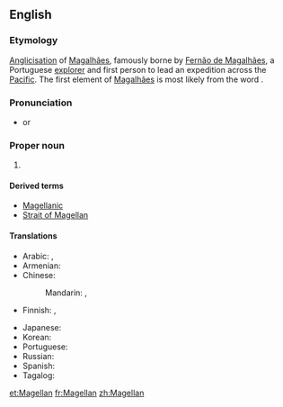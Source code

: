 ==English==
{{wikipedia|Ferdinand Magellan}}

===Etymology===
[[anglicisation|Anglicisation]] of {{etyl|pt|en}} [[Magalhães]], famously borne by [[w:Fernão de Magalhães|Fernão de Magalhães]], a Portuguese [[explorer]] and first person to lead an expedition across the [[Pacific]]. The first element of [[Magalhães]] is most likely from the {{etyl|xce|en}} word {{m|xce|magal}}.

===Pronunciation===
* {{IPA|/məˈɡelən/|lang=en}} or {{IPA|/məˈdʒɛlən/|lang=en}}

===Proper noun===
{{en-proper noun|-|s}}

# {{surname}}

====Derived terms====
* [[Magellanic]]
* [[Strait of Magellan]]

====Translations====
{{trans-top|surname}}
* Arabic: {{t|ar|مَاجِلَان|m|tr=majilān}}, {{t|ar|مَاجِلَان|m|tr=magilān}}
* Armenian: {{t|hy|Մագելան}}
* Chinese:
*: Mandarin: {{t+|cmn|麥哲倫|sc=Hani}}, {{t+|cmn|麦哲伦|tr=Màizhélún|sc=Hani}}
* Finnish: {{qualifier|the explorer and surname Magalhães}} {{t|fi|Magalhães}}, {{qualifier|surname Magellan}} {{t|fi|Magellan}}
{{trans-mid}}
* Japanese: {{t|ja|マゼラン|tr=Mazeran|sc=Jpan}}
* Korean: {{t|ko|마젤란|tr=Majellan|sc=Kore}}
* Portuguese: {{t|pt|Magalhães|m}}
* Russian: {{t|ru|Магелла́н|m}}
* Spanish: {{t|es|Magallanes|m}}
* Tagalog: {{t|tl|Magallanes}}
{{trans-bottom}}

[[et:Magellan]]
[[fr:Magellan]]
[[zh:Magellan]]